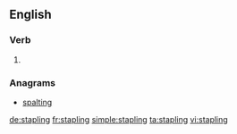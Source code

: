 
==English==

===Verb===
{{head|en|present participle}}

# {{present participle of|staple|lang=en|nocat=1}}

===Anagrams===
* [[spalting#English|spalting]]

[[de:stapling]]
[[fr:stapling]]
[[simple:stapling]]
[[ta:stapling]]
[[vi:stapling]]